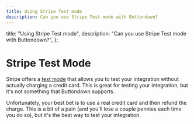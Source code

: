 ```yaml
---
title: Using Stripe Test mode
description: Can you use Stripe Test mode with Buttondown?
---
```



  title: "Using Stripe Test mode",
  description: "Can you use Stripe Test mode with Buttondown?",
};

# Stripe Test Mode

Stripe offers a [test mode](https://stripe.com/docs/test-mode) that allows you to test your integration without actually charging a credit card. This is great for testing your integration, but it's not something that Buttondown supports.

Unfortunately, your best bet is to use a real credit card and then refund the charge. This is a bit of a pain (and you'll lose a couple pennies each time you do so), but it's the best way to test your integration.
